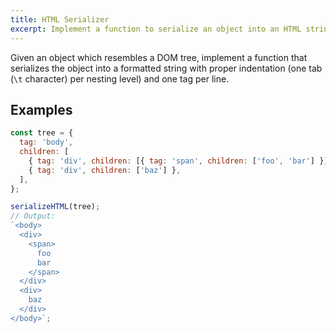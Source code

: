 ```yaml
---
title: HTML Serializer
excerpt: Implement a function to serialize an object into an HTML string with indentation
---
```


Given an object which resembles a DOM tree, implement a function that serializes the object into a formatted string with proper indentation (one tab (`\t` character) per nesting level) and one tag per line.

## Examples

```js
const tree = {
  tag: 'body',
  children: [
    { tag: 'div', children: [{ tag: 'span', children: ['foo', 'bar'] }] },
    { tag: 'div', children: ['baz'] },
  ],
};

serializeHTML(tree);
// Output:
`<body>
  <div>
    <span>
      foo
      bar
    </span>
  </div>
  <div>
    baz
  </div>
</body>`;
```
